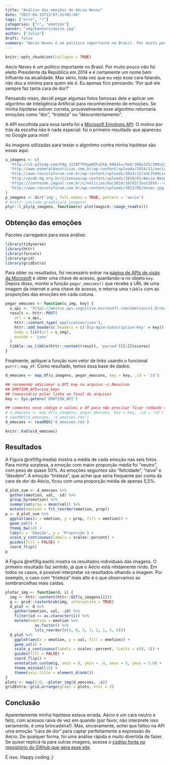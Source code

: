 ```yaml
---
title: "Análise das emoções de Aécio Neves"
date: "2017-04-15T13:07:31+02:00"
tags: ["erro", "r"]
categories: ["r", "emotion"]
banner: "img/banners/aecio.jpg"
author: ["Julio"]
draft: false
summary: "Aécio Neves é um político importante no Brasil. Por muito pouco não foi eleito Presidente da República em 2014 e é certamente um nome bem influente na atualidade. Mas sério, toda vez que eu vejo esse cara falando, não dou a mínima para quem ele é. Eu apenas fico pensando: 'Por quê ele sempre faz tanta cara de dor?'"
---
```


```r
knitr::opts_chunk$set(collapse = TRUE)
```

Aécio Neves é um político importante no Brasil. Por muito pouco não foi eleito Presidente da República em 2014 e é certamente um nome bem influente na atualidade. Mas sério, toda vez que eu vejo esse cara falando, não dou a mínima para quem ele é. Eu apenas fico pensando: 'Por quê ele sempre faz tanta cara de dor?'

Pensando nisso, decidi pegar algumas fotos famosas dele e aplicar um algoritmo de Inteligência Artificial para reconhecimento de emoções. Se minha hipótese estiver correta, provavelmente esse algoritmo retornaria emoções como "dor", "tristeza" ou "descontentamento". 

A API escolhida para essa tarefa foi a [Microsoft Emotions API](https://www.microsoft.com/cognitive-services/en-us/emotion-api). O motivo por trás da escolha não é nada especial: foi o primeiro resultado que apareceu no Google para mim!

As imagens utilizadas para testar o algoritmo contra minha hipótese são essas aqui:

```r
u_imagens <- c(
  'http://s2.glbimg.com/h0g_J2Z8TTPdapWZFq5kb_9A81k=/0x0:300x225/300x225/s.glbimg.com/jo/g1/f/original/2014/05/30/aecio.jpg',
  'http://www.esmeraldanoticias.com.br/wp-content/uploads/2014/11/aecio-neves.jpg',
  'http://www.revistaforum.com.br/wp-content/uploads/2014/12/a%C3%A9cio-neves-viomundo.jpg',
  'http://psdb-mg.org.br/sitenovo/wp-content/uploads/2016/01/Aecio-Neves-entrevista-.jpg',
  'https://conteudo.imguol.com.br/c/noticias/6a/2016/10/03/3out2016---em-belo-horizonte-mg-o-presidente-nacional-do-psdb-e-senador-aecio-neves-faz-um-balanco-do-desempenho-do-partido-no-primeiro-turno-das-eleicoes-municipais-de-2016-aecio-se-disse-a-favor-de-1475526309974_615x300.jpg',
  'http://www.revistaforum.com.br/wp-content/uploads/2013/05/neves.jpg'
)
p_imagens <- dir('img', full.names = TRUE, pattern = 'aecio')
# knitr::include_graphics(p_imagens)
plyr::l_ply(p_imagens, function(x) plot(magick::image_read(x)))
```

## Obtenção das emoções

Pacotes carregados para essa análise:

```r
library(tidyverse)
library(httr)
library(forcats)
library(grid)
library(gridExtra)
```

Para obter os resultados, foi necessário entrar na [página de APIs de visão da Microsoft](https://www.microsoft.com/cognitive-services/en-us/emotion-api) e obter uma chave de acesso, guardando-a no objeto `key`. Depois disso, montei a função `pegar_emocoes()` que recebe a URL de uma imagem da internet e uma chave de acesso, e retorna uma `tibble` com as proporções das emoções em cada coluna.

```r
pegar_emocoes <- function(u_img, key) {
  u_api <- 'https://westus.api.cognitive.microsoft.com/emotion/v1.0/recognize'
  result <- httr::POST(
    url = u_api,
    httr::content_type('application/json'), 
    httr::add_headers(.headers = c('Ocp-Apim-Subscription-Key' = key)),
    body = list(url = u_img),
    encode = 'json'
  )
  tibble::as_tibble(httr::content(result, 'parsed')[[1]]$scores)
}
```

Finalmente, apliquei a função num vetor de links usando o funcional `purrr::map_df`. Como resultado, temos essa base de dados:

```r
d_emocoes <- map_df(u_imagens, pegar_emocoes, key = key, .id = 'id')
```

```r
## recomendo adicionar a API key no arquivo ~/.Renviron
## EMOTION_API=<sua_key>
## (necessário pular linha no final do arquivo)
key <- Sys.getenv('EMOTION_API')

## comentei esse código e salvei o df para não precisar ficar rodando toda vez.
# d_emocoes <- map_df(u_imagens, pegar_emocoes, key = key, .id = 'id')
# saveRDS(d_emocoes, 'd_emocoes.rds')
d_emocoes <- readRDS('d_emocoes.rds')
```

```r
knitr::kable(d_emocoes)
```

## Resultados

A Figura \@ref(fig:media) mostra a média de cada emoção nas seis fotos. Para minha surptesa, a emoção com maior proporção média foi "neutro", com peso de quase 50%. As emoções seguintes são "felicidade", "raiva" e "desdém". A emoção "tristeza", que achei que seria frequente por conta da cara de dor do Aécio, ficou com uma proporção média de apenas 5,5%.

```r
d_plot_sum <- d_emocoes %>% 
  gather(emotion, val, -id) %>% 
  group_by(emotion) %>% 
  summarise(prop = mean(val)) %>% 
  mutate(emotion = fct_reorder(emotion, prop))
p <- d_plot_sum %>% 
  ggplot(aes(x = emotion, y = prop, fill = emotion)) +
  geom_col() +
  theme_bw(14) +
  labs(x = 'Emoção', y = 'Proporção') +
  scale_y_continuous(labels = scales::percent) +
  guides(fill = FALSE) +
  coord_flip()
p
```

A Figura \@ref(fig:each) mostra os resultados individuais das imagens. O primeiro resultado faz sentido, já que o Aécio está nitidamente rindo. Em todos os casos, é possível interpretar os resultados olhando a imagem. Por exemplo, o caso com "tristeza" mais alto é o que observamos as sombrancelhas mais caídas.

```r
plotar_img <- function(d, i) {
  img <- httr::content(httr::GET(u_imagens[i]))
  g <- grid::rasterGrob(img, interpolate = TRUE)
  d_plot <- d %>% 
    gather(emotion, val, -id) %>% 
    filter(id == as.character(i)) %>% 
    mutate(emotion = emotion %>%
             as.factor() %>% 
             lvls_reorder(c(4, 8, 3, 7, 2, 1, 5, 6)))
  d_plot %>% 
    ggplot(aes(x = emotion, y = val, fill = emotion)) +
    geom_col() +
    scale_y_continuous(labels = scales::percent, limits = c(0, 1)) +
    guides(fill = FALSE) +
    coord_flip() +
    annotation_custom(g, xmin = 0, ymin = .4, xmax = 5, ymax = 1.0) +
    theme_minimal(15) +
    theme(axis.title = element_blank())
}
plots <- map(1:6, ~plotar_img(d_emocoes, .x))
gridExtra::grid.arrange(grobs = plots, ncol = 2)
```

## Conclusão

Aparentemente minha hipótese estava errada. Aécio é um cara neutro e feliz, com acessos raiva de vez em quando (por favor, não interprete isso seriamente, é uma brincadeira!). Mas, sinceramente, achei que faltou na API uma emoção "cara de dor" para captar perfeitamente a expressão do Aécio. De qualquer forma, foi uma análise rápida e muito divertida de fazer. Se quiser replicá-la para outras imagens, acesse o [código fonte no repositório do GitHub que gera esse site](https://github.com/curso-r/site).

É isso. Happy coding ;)
